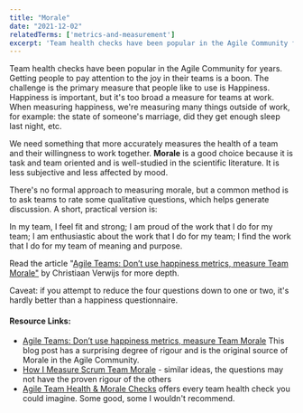 ```yaml
---
title: "Morale"
date: "2021-12-02"
relatedTerms: ['metrics-and-measurement']
excerpt: 'Team health checks have been popular in the Agile Community for years. Getting people to'
---
```


Team health checks have been popular in the Agile Community for years. Getting people to pay attention to the joy in their teams is a boon. The challenge is the primary measure that people like to use is Happiness. Happiness is important, but it's too broad a measure for teams at work. When measuring happiness, we're measuring many things outside of work, for example: the state of someone's marriage, did they get enough sleep last night, etc.

We need something that more accurately measures the health of a team and their willingness to work together. **Morale** is a good choice because it is task and team oriented and is well-studied in the scientific literature. It is less subjective and less affected by mood.

There's no formal approach to measuring morale, but a common method is to ask teams to rate some qualitative questions, which helps generate discussion. A short, practical version is:

In my team, I feel fit and strong; I am proud of the work that I do for my team; I am enthusiastic about the work that I do for my team; I find the work that I do for my team of meaning and purpose.

Read the article "[Agile Teams: Don’t use happiness metrics, measure Team Morale"](https://medium.com/the-liberators/agile-teams-dont-use-happiness-metrics-measure-team-morale-3050b339d8af) by Christiaan Verwijs for more depth.

Caveat: if you attempt to reduce the four questions down to one or two, it's hardly better than a happiness questionnaire.

#### Resource Links:

- [Agile Teams: Don’t use happiness metrics, measure Team Morale](https://medium.com/the-liberators/agile-teams-dont-use-happiness-metrics-measure-team-morale-3050b339d8af) This blog post has a surprising degree of rigour and is the original source of Morale in the Agile Community.
- [How I Measure Scrum Team Morale](https://medium.com/serious-scrum/how-i-measure-scrum-team-morale-a8220f0a90d0) - similar ideas, the questions may not have the proven rigour of the others
- [Agile Team Health & Morale Checks](https://www.andycleff.com/2021/02/agile-team-health-check-models/) offers every team health check you could imagine. Some good, some I wouldn't recommend.

